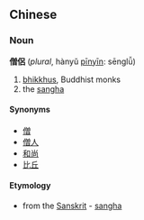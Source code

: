 ==Chinese==
===Noun===
'''僧侶''' (''plural'', hànyǔ [[pinyin|pīnyīn]]: sēnglǚ)
#[[bhikkhu]]s, Buddhist monks
#the [[sangha]]

====Synonyms====
*[[僧]]
*[[僧人]]
*[[和尚]]
*[[比丘]]

====Etymology====
*from the [[Sanskrit]] - [[sangha]]